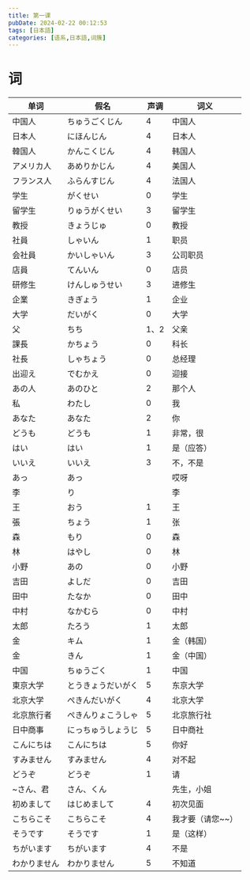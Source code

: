 ```yaml
---
title: 第一课
pubDate: 2024-02-22 00:12:53
tags: [日本語]
categories: [语系,日本語,词簇]
---
```

# 词
| 单词       | 假名               | 声调 | 词义             |
|--------------|--------------------|------|------------------|
| 中国人       | ちゅうごくじん     | 4    | 中国人           |
| 日本人       | にほんじん         | 4    | 日本人           |
| 韓国人       | かんこくじん       | 4    | 韩国人           |
| アメリカ人   | あめりかじん       | 4    | 美国人           |
| フランス人   | ふらんすじん       | 4    | 法国人           |
| 学生         | がくせい           | 0    | 学生             |
| 留学生       | りゅうがくせい     | 3    | 留学生           |
| 教授         | きょうじゅ         | 0    | 教授             |
| 社員         | しゃいん           | 1    | 职员             |
| 会社員       | かいしゃいん       | 3    | 公司职员         |
| 店員         | てんいん           | 0    | 店员             |
| 研修生       | けんしゅうせい     | 3    | 进修生           |
| 企業         | きぎょう           | 1    | 企业             |
| 大学         | だいがく           | 0    | 大学             |
| 父           | ちち               | 1、2 | 父亲             |
| 課長         | かちょう           | 0    | 科长             |
| 社長         | しゃちょう         | 0    | 总经理           |
| 出迎え       | でむかえ           | 0    | 迎接             |
| あの人       | あのひと           | 2    | 那个人           |
| 私           | わたし             | 0    | 我               |
| あなた       | あなた             | 2    | 你               |
| どうも       | どうも             | 1    | 非常，很         |
| はい         | はい               | 1    | 是（应答）       |
| いいえ       | いいえ             | 3    | 不，不是         |
| あっ         | あっ               |      | 哎呀             |
| 李           | り                 |      | 李               |
| 王           | おう               | 1    | 王               |
| 張           | ちょう             | 1    | 张               |
| 森           | もり               | 0    | 森               |
| 林           | はやし             | 0    | 林               |
| 小野         | あの               | 0    | 小野             |
| 吉田         | よしだ             | 0    | 吉田             |
| 田中         | たなか             | 0    | 田中             |
| 中村         | なかむら           | 0    | 中村             |
| 太郎         | たろう             | 1    | 太郎             |
| 金           | キム               | 1    | 金（韩国）       |
| 金           | きん               | 1    | 金（中国）       |
| 中国         | ちゅうごく         | 1    | 中国             |
| 東京大学     | とうきょうだいがく | 5    | 东京大学         |
| 北京大学     | ぺきんだいがく     | 4    | 北京大学         |
| 北京旅行者   | ぺきんりょこうしゃ | 5    | 北京旅行社       |
| 日中商事     | にっちゅうしょうじ | 5    | 日中商社         |
| こんにちは   | こんにちは         | 5    | 你好             |
| すみません   | すみません         | 4    | 对不起           |
| どうぞ       | どうぞ             | 1    | 请               |
| ~さん、君    | さん、くん         |      | 先生，小姐       |
| 初めまして   | はじめまして       | 4    | 初次见面         |
| こちらこそ   | こちらこそ         | 4    | 我才要（请您~~） |
| そうです     | そうです           | 1    | 是（这样）       |
| ちがいます   | ちがいます         | 4    | 不是             |
| わかりません | わかりません       | 5    | 不知道           |

